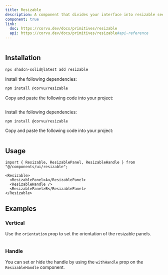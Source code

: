 ```yaml
---
title: Resizable
description: A component that divides your interface into resizable sections.
component: true
link:
  doc: https://corvu.dev/docs/primitives/resizable
  api: https://corvu.dev/docs/primitives/resizable#api-reference
---
```




<ComponentPreview name="resizable-demo" >

```tsx file=<rootDir>/src/registry/tailwindcss/examples/resizable-demo.tsx
```

</ComponentPreview>

## Installation

<ComponentInstallation >


```bash
npx shadcn-solid@latest add resizable
```


<Step >

<StepItem>Install the following dependencies:</StepItem>
```bash
npm install @corvu/resizable
```

<StepItem>Copy and paste the following code into your project:</StepItem>
```tsx file=<rootDir>/src/registry/tailwindcss/ui/resizable.tsx
```

</Step>

<Step >

<StepItem>Install the following dependencies:</StepItem>
```bash
npm install @corvu/resizable
```

<StepItem>Copy and paste the following code into your project:</StepItem>
```tsx file=<rootDir>/../packages/unocss/ui/resizable.tsx
```

</Step>

</ComponentInstallation>

## Usage

```tsx
import { Resizable, ResizablePanel, ResizableHandle } from "@/components/ui/resizable";
```

```tsx
<Resizable>
  <ResizablePanel>A</ResizablePanel>
  <ResizableHandle />
  <ResizablePanel>B</ResizablePanel>
</Resizable>
```

## Examples

### Vertical

Use the `orientation` prop to set the orientation of the resizable panels.

<ComponentPreview name="resizable-vertical-demo" >

```tsx file=<rootDir>/src/registry/tailwindcss/examples/resizable-vertical-demo.tsx
```

</ComponentPreview>

### Handle

You can set or hide the handle by using the `withHandle` prop on the `ResizableHandle` component.

<ComponentPreview name="resizable-with-handle-demo" >

```tsx file=<rootDir>/src/registry/tailwindcss/examples/resizable-with-handle-demo.tsx
```

</ComponentPreview>
